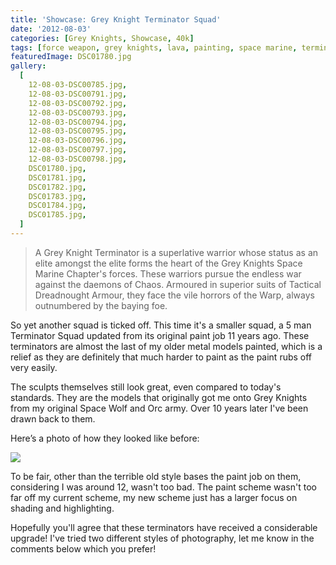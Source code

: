 ```yaml
---
title: 'Showcase: Grey Knight Terminator Squad'
date: '2012-08-03'
categories: [Grey Knights, Showcase, 40k]
tags: [force weapon, grey knights, lava, painting, space marine, terminator]
featuredImage: DSC01780.jpg
gallery:
  [
    12-08-03-DSC00785.jpg,
    12-08-03-DSC00791.jpg,
    12-08-03-DSC00792.jpg,
    12-08-03-DSC00793.jpg,
    12-08-03-DSC00794.jpg,
    12-08-03-DSC00795.jpg,
    12-08-03-DSC00796.jpg,
    12-08-03-DSC00797.jpg,
    12-08-03-DSC00798.jpg,
    DSC01780.jpg,
    DSC01781.jpg,
    DSC01782.jpg,
    DSC01783.jpg,
    DSC01784.jpg,
    DSC01785.jpg,
  ]
---
```


> A Grey Knight Terminator is a superlative warrior whose status as an elite amongst the elite forms the heart of the Grey Knights Space Marine Chapter's forces. These warriors pursue the endless war against the daemons of Chaos. Armoured in superior suits of Tactical Dreadnought Armour, they face the vile horrors of the Warp, always outnumbered by the baying foe.

So yet another squad is ticked off. This time it's a smaller squad, a 5 man Terminator Squad updated from its original paint job 11 years ago. These terminators are almost the last of my older metal models painted, which is a relief as they are definitely that much harder to paint as the paint rubs off very easily.

The sculpts themselves still look great, even compared to today's standards. They are the models that originally got me onto Grey Knights from my original Space Wolf and Orc army. Over 10 years later I've been drawn back to them.

Here’s a photo of how they looked like before:

![](DSC09941.jpg)

To be fair, other than the terrible old style bases the paint job on them, considering I was around 12, wasn't too bad. The paint scheme wasn't too far off my current scheme, my new scheme just has a larger focus on shading and highlighting.

Hopefully you'll agree that these terminators have received a considerable upgrade! I've tried two different styles of photography, let me know in the comments below which you prefer!
